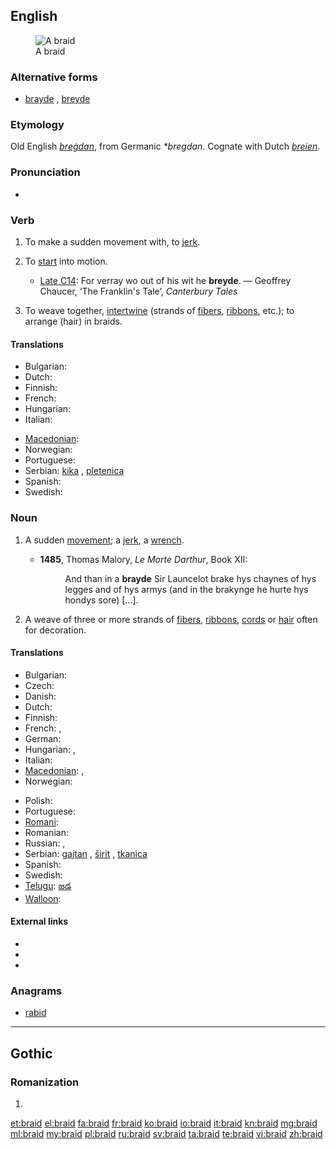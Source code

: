 ==English==
{{wikipedia}}
[[Image:Flechten 2.jpg|thumb|A braid]]

===Alternative forms===
* [[brayde]] {{qualifier|obs.}}, [[breyde]] {{qualifier|obs.}}

===Etymology===
Old English ''[[bregdan|breġdan]]'', from Germanic ''*bregdan''.  Cognate with Dutch ''[[breien]]''.

===Pronunciation===
* {{IPA|/breɪd/}}

===Verb===
{{en-verb|braids|braiding|braided|'''[[braided]]''' ''or obsolete'' '''[[browden]]'''}}

# {{obsolete}} {{transitive}} To make a sudden movement with, to [[jerk]].
# {{archaic}} {{intransitive}} To [[start]] into motion.
#* [[Late C14]]: For verray wo out of his wit he '''breyde'''. — Geoffrey Chaucer, ‘The Franklin's Tale’, ''Canterbury Tales''
# {{transitive}} To weave together, [[intertwine]] (strands of [[fibers]], [[ribbon]]s, etc.); to arrange (hair) in braids.

====Translations====
{{trans-top|intertwine}}
* Bulgarian: {{t|bg|сплитам}}
* Dutch: {{t+|nl|vlechten}}
* Finnish: {{t|fi|letittää}}
* French: {{t|fr|tresse}}
* Hungarian: {{t-|hu|befon}}
* Italian: {{t|it|intrecciare}}
{{trans-mid}}
* [[Macedonian]]: {{t|mk|испреплетува|tr=ispreplétuva}}
* Norwegian: {{t+|no|flette}}
* Portuguese: {{t|pt|trança|f}}
* Serbian: [[kika]] {{f}}, [[pletenica]] {{f}}
* Spanish: {{t-|es|trenzar}}
* Swedish: {{t+|sv|fläta}}
{{trans-bottom}}

===Noun===
{{en-noun}}

# {{obsolete}} A sudden [[movement]]; a [[jerk]], a [[wrench]]. {{defdate|11th-17th c.}}
#* '''1485''', Thomas Malory, ''Le Morte Darthur'', Book XII:
#*: And than in a '''brayde''' Sir Launcelot brake hys chaynes of hys legges and of hys armys (and in the brakynge he hurte hys hondys sore) [...].
# A weave of three or more strands of [[fiber]]s, [[ribbon]]s, [[cord]]s or [[hair]] often for decoration. {{defdate|from 16th c.}}

====Translations====
{{trans-top|weave of three of more strands}}
* Bulgarian: {{t|bg|плитка|f}}
* Czech: {{t-|cs|cop|m}}
* Danish: {{t|da|fletning|c}}
* Dutch: {{t+|nl|vlecht}}
* Finnish: {{t-|fi|letti}}
* French: {{t+|fr|tresse|f}}, {{t+|fr|natte|f}}
* German: {{t+|de|Zopf|m}}
* Hungarian: {{t+|hu|copf}}, {{t+|hu|hajfonat}}
* Italian: {{t-|it|treccia|f}}
* [[Macedonian]]: {{t|mk|плетенка|f|tr=plétenka}},  {{t|mk|плетеница|f|tr=pleténica}}
* Norwegian: {{t+|no|flette|m|f}}
{{trans-mid}}
* Polish: {{t+|pl|warkocz|m}}
* Portuguese: {{t+|pt|trança|f}}
* [[Romani]]: {{tø|rom|chunra|f}}
* Romanian: {{t|ro|împletitură|m}}
* Russian: {{t+|ru|коса|f|tr=kosá}}, {{t+|ru|галун|m|tr=galún}}
* Serbian: [[gajtan]] {{m}}, [[širit]] {{m}}, [[tkanica]] {{f}}
* Spanish: {{t+|es|trenza|f}}
* Swedish: {{t+|sv|fläta|c}}
* [[Telugu]]: [[జడ]]
* [[Walloon]]: {{t|wa|trexhe|xs=Walloon}}
{{trans-bottom}}

====External links====
* {{R:Webster 1913}}
* {{R:Century 1911}}
* {{commonslite}}

===Anagrams===
* [[rabid#English|rabid]]

----

==Gothic==

===Romanization===
{{got-rom}}

# {{got-romanization of|𐌱𐍂𐌰𐌹𐌳}}

[[et:braid]]
[[el:braid]]
[[fa:braid]]
[[fr:braid]]
[[ko:braid]]
[[io:braid]]
[[it:braid]]
[[kn:braid]]
[[mg:braid]]
[[ml:braid]]
[[my:braid]]
[[pl:braid]]
[[ru:braid]]
[[sv:braid]]
[[ta:braid]]
[[te:braid]]
[[vi:braid]]
[[zh:braid]]